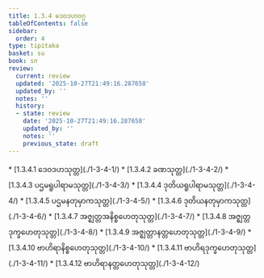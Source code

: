 ```yaml
---
title: 1.3.4 ဒေဝဒဟဝဂ္ဂ
tableOfContents: false
sidebar:
  order: 4
type: tipitaka
basket: su
book: sn
review:
  current: review
  updated: '2025-10-27T21:49:16.287658'
  updated_by: ''
  notes: ''
  history:
  - state: review
    date: '2025-10-27T21:49:16.287658'
    updated_by: ''
    notes: ''
    previous_state: draft
---
```



<ReviewStatus review={frontmatter.review} showDetails={true} />

<HypothesisAnnotation frontmatter={frontmatter} />

<DynamicBreadcrumb />



<TableOfContents book="sn" section="1.3.4">
* [1.3.4.1 ဒေဝဒဟသုတ္တ](./1-3-4-1/)
* [1.3.4.2 ခဏသုတ္တ](./1-3-4-2/)
* [1.3.4.3 ပဌမရူပါရာမသုတ္တ](./1-3-4-3/)
* [1.3.4.4 ဒုတိယရူပါရာမသုတ္တ](./1-3-4-4/)
* [1.3.4.5 ပဌမနတုမှာကသုတ္တ](./1-3-4-5/)
* [1.3.4.6 ဒုတိယနတုမှာကသုတ္တ](./1-3-4-6/)
* [1.3.4.7 အဇ္ဈတ္တအနိစ္စဟေတုသုတ္တ](./1-3-4-7/)
* [1.3.4.8 အဇ္ဈတ္တဒုက္ခဟေတုသုတ္တ](./1-3-4-8/)
* [1.3.4.9 အဇ္ဈတ္တာနတ္တဟေတုသုတ္တ](./1-3-4-9/)
* [1.3.4.10 ဗာဟိရာနိစ္စဟေတုသုတ္တ](./1-3-4-10/)
* [1.3.4.11 ဗာဟိရဒုက္ခဟေတုသုတ္တ](./1-3-4-11/)
* [1.3.4.12 ဗာဟိရာနတ္တဟေတုသုတ္တ](./1-3-4-12/)
</TableOfContents>